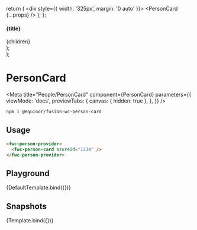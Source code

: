 


  return (
    <div style={{ width: '325px', margin: '0 auto' }}>
      <PersonCard {...props} />
    </div>
  );
};

  <section>
    <h4>{title}</h4>
    <div style={{ display: 'flex', gap: '40px' }}>{children}</div>
  </section>
);

  <div>
    <Container title="Sizes">
      <PersonCard size="x-small" {...props} />
      <PersonCard size="small" {...props} />
      <PersonCard size="medium" {...props} />
      <PersonCard size="large" {...props} />
    </Container>
  </div>
);

# PersonCard

<Meta
  title="People/PersonCard"
  component={PersonCard}
  parameters={{
    viewMode: 'docs',
    previewTabs: {
      canvas: { hidden: true },
    },
  }}
/>

```sh
npm i @equinor/fusion-wc-person-card
```

## Usage

```html
<fwc-person-provider>
  <fwc-person-card azureId="1234" />
</fwc-person-provider>
```

## Playground

<Canvas>
  <Story
    name="Default"
    args={{ azureId: '1234', size: 'medium' }}
    parameters={{ chromatic: { disableSnapshot: true } }}
  >
    {DefaultTemplate.bind({})}
  </Story>
</Canvas>

<ArgsTable story="Default" />

## Snapshots

<Story name="Snapshots" args={{}}>
  {Template.bind({})}
</Story>

